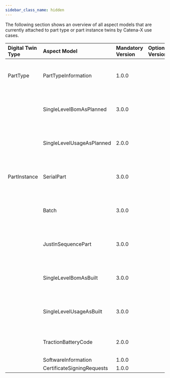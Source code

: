 ```yaml
---
sidebar_class_name: hidden
---
```


<!--
This work is licensed under the CC-BY-4.0 (https://creativecommons.org/licenses/by/4.0/legalcode).

- SPDX-License-Identifier: CC-BY-4.0
- SPDX-FileCopyrightText: 2023 BASF SE
- SPDX-FileCopyrightText: 2023 Bayerische Motoren Werke Aktiengesellschaft (BMW AG)
- SPDX-FileCopyrightText: 2023 Fraunhofer-Gesellschaft zur Foerderung der angewandten Forschung e.V. (represented by Fraunhofer ISST & Fraunhofer IML)
- SPDX-FileCopyrightText: 2023 German Edge Cloud GmbH & Co. KG
- SPDX-FileCopyrightText: 2023 Mercedes Benz AG
- SPDX-FileCopyrightText: 2023 Robert Bosch Manufacturing Solutions GmbH
- SPDX-FileCopyrightText: 2023 SAP SE
- SPDX-FileCopyrightText: 2023 Siemens AG
- SPDX-FileCopyrightText: 2023 T-Systems International GmbH
- SPDX-FileCopyrightText: 2023 ZF Friedrichshafen AG
- SPDX-FileCopyrightText: 2023 Contributors to the Eclipse Foundation
- Source URL: https://github.com/eclipse-tractusx/eclipse-tractusx.github.io/tree/main/docs-kits/kits/Industry%20Core%20Kit (latest version)
-->

The following section shows an overview of all aspect models that are currently attached to part type or part instance twins by Catena-X use cases.

| Digital Twin Type | Aspect Model | Mandatory Version | Optional Versions | KIT | Standard |
| :-- | :-- | :-- | :-- | :-- | :-- |
| PartType | PartTypeInformation | 1.0.0 | | Industry Core | CX-0126 Industry Core: Part Type v2.0.0 |
| | SingleLevelBomAsPlanned | 3.0.0 | | Industry Core | CX-0126 Industry Core: Part Type v2.0.0 |
| | SingleLevelUsageAsPlanned | 2.0.0 | | Industry Core | CX-0126 Industry Core: Part Type v2.0.0 |
| PartInstance | SerialPart | 3.0.0 | | Industry Core | CX-0127 Industry Core: Part Instance v2.0.0 |
| | Batch | 3.0.0 | | Industry Core | CX-0127 Industry Core: Part Instance v2.0.0 |
| | JustInSequencePart | 3.0.0 | | Industry Core | CX-0127 Industry Core: Part Instance v2.0.0 |
| | SingleLevelBomAsBuilt | 3.0.0 | | Industry Core | CX-0127 Industry Core: Part Instance v2.0.0 |
| | SingleLevelUsageAsBuilt | 3.0.0 | | Industry Core | CX-0127 Industry Core: Part Instance v2.0.0 |
| | TractionBatteryCode | 2.0.0 | | Traceability |  CX-0125 Traceability Use Case v2.0.0 |
| | SoftwareInformation | 1.0.0 | | Traceability | N/A |
| | CertificateSigningRequests | 1.0.0 | | Traceability | N/A |
